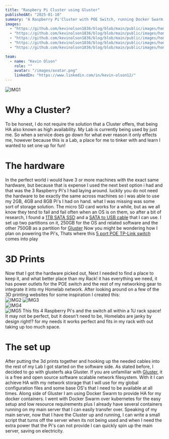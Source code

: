 ```yaml
---
title: "Raspbery Pi Cluster using Gluster"
publishedAt: "2025-01-10"
summary: "A Raspberry Pi'Cluster with POE Switch, running Docker Swarm and Gluster"
images:
  - "https://github.com/kevinolson1836/blog/blob/main/public/images/homelab/raspPiCluster/1.png"
  - "https://github.com/kevinolson1836/blog/blob/main/public/images/homelab/raspPiCluster/2.png"
  - "https://github.com/kevinolson1836/blog/blob/main/public/images/homelab/raspPiCluster/3.png"
  - "https://github.com/kevinolson1836/blog/blob/main/public/images/homelab/raspPiCluster/4.png"  
  - "https://github.com/kevinolson1836/blog/blob/main/public/images/homelab/raspPiCluster/5.png"

team:
  - name: "Kevin Olson"
    role: ""
    avatar: "/images/avatar.png"
    linkedIn: "https://www.linkedin.com/in/kevin-olson12/"
---
```


 
![IMG1](/images/projects/raspPiCluster/1.png)

# Why a Cluster?
To be honest, I do not require the solution that a Cluster offers, that being HA also known as high availability. My Lab is currently being used by
just me. So when a service does go down for what ever reason it only effects me, however because this is a Lab, a place for me to tinker with and learn
I wanted to set one up for fun!

# The hardware
In the perfect world i would have 3 or more machines with the exact same hardware, but because that is expense I used the next best option i had 
and that was the 3 Raspberry Pi's I had laying around. luckily you do not need the hardware to be exactly the same across machines so i was able 
to use my 2GB, 4GB and 8GB Pi's I had on hand. what I was missing was some sort of storage solution. The micro SD card works for a while, but 
as we all know they tend to fail and fail often when an OS is on them, so after a bit of research, I found a [1TB SATA SSD](https://www.amazon.com/dp/B09ZYQ84CM) 
and a [SATA to USB cable](https://www.amazon.com/dp/B083ZJZGH2) that I can use. I set up two partitions on it, 250GB for the OS and related 
software and the other 750GB as a partition for [Gluster](https://github.com/gluster/glusterfs) Now you might be wondering how I plan on powering 
the Pi's, Thats where this [5 port POE TP-Link switch](https://www.amazon.com/dp/B076HZFY3F) comes into play


# 3D Prints
Now that I got the hardware picked out, Next I needed to find a place to keep it, and what better place than my Rack! it has everything we need, it 
has power outlets for the POE switch and the rest of my networking gear to integrate it into my Homelab network. After looking around on a few of the 
3D printing websites for some inspiration I created this:    
![IMG2](https://github.com/kevinolson1836/blog/blob/main/public/images/homelab/raspPiCluster/2.png) 
![IMG3](https://github.com/kevinolson1836/blog/blob/main/public/images/homelab/raspPiCluster/3.png)  
![IMG4](https://github.com/kevinolson1836/blog/blob/main/public/images/homelab/raspPiCluster/4.png)  
![IMG5](https://github.com/kevinolson1836/blog/blob/main/public/images/homelab/raspPiCluster/5.png)  This fits 4 Raspberry Pi's and the switch all within a 1U rack space!
It may not be perfect, but it doesn't need to be, Homelabs are janky by design right!? for my needs it works perfect and fits in my rack 
with out taking up too much space.

# The set up 
After putting the 3d prints together and hooking up the needed cables into the rest of my Lab I got started on the software side. As stated before, I decided to
go with glusterfs aka Gluster. If you are unfamiliar with [Gluster](https://github.com/gluster/glusterfs), it is a free and open source software scalable network filesystem. With it I can achieve 
HA with my network storage that I will use for my global configuration files and some base OS's that I need to be available at all times. Along side of Gluster
I am using Docker Swarm to provide HA for my docker containers. I went with Docker Swarm over kubernetes for the easy setup and low resource requirements
plus I already have several containers running on my main server that I can easily transfer over. Speaking of my main server, now that I have the Cluster 
up and running, I can write a small script that turns off the server when its not being used and when I need the extra power that the Pi's can 
not provide I can quickly spin up the main server, saving on electricity.

